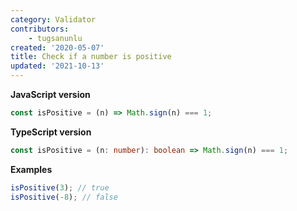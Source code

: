 ```yaml
---
category: Validator
contributors:
    - tugsanunlu
created: '2020-05-07'
title: Check if a number is positive
updated: '2021-10-13'
---
```


**JavaScript version**

```js isPositive.js
const isPositive = (n) => Math.sign(n) === 1;
```

**TypeScript version**

```ts isPositive.ts
const isPositive = (n: number): boolean => Math.sign(n) === 1;
```

**Examples**

```js examples.js
isPositive(3); // true
isPositive(-8); // false
```
